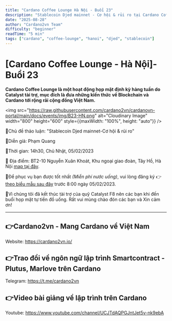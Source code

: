 ```yaml
---
title: "Cardano Coffee Lounge Hà Nội - Buổi 23"
description: "Stablecoin Djed mainnet - Cơ hội & rủi ro tại Cardano Coffee Lounge Hà Nội"
date: "2025-08-28"
author: "Cardano2vn Team"
difficulty: "beginner"
readTime: "5 min"
tags: ["cardano", "coffee-lounge", "hanoi", "djed", "stablecoin"]
---
```


# [Cardano Coffee Lounge - Hà Nội]-Buổi 23

**Cardano Coffee Lounge là một hoạt động họp mặt định kỳ hàng tuần do Catalyst tài trợ, mục đích là đưa những kiến thức về Blockchain và Cardano tới rộng rãi cộng đồng Việt Nam.**

<img src="https://raw.githubusercontent.com/cardano2vn/cardanovn-portal/main/docs/events/img/B23-HN.png" alt="Cloudinary Image" width="800" height="600" style={{maxWidth: "100%", height: "auto"}} />

📣Chủ đề thảo luận: "Stablecoin Djed mainnet-Cơ hội & rủi ro"

📣Diễn giả: Phạm Quang

📣Thời gian: 14h30, Chủ Nhật, 05/02/2023

📣 Địa điểm:  BT2-10 Nguyễn Xuân Khoát, Khu ngoại giao đoàn, Tây Hồ, Hà Nội [map tại đây](https://maps.app.goo.gl/6QRmmYxo4XzCQ3aZ7).

📣Để phục vụ bạn được tốt nhất *(Miễn phí nước uống)*, vui lòng đăng ký 👉  [theo biểu mẫu sau đây](https://forms.gle/efnSWqbFaH6R7m7f6) trước 8:00 ngày 05/02/2023.

📣Vì chúng tôi đã kết thúc tài trợ của quỹ Catalyst F8 nên các bạn khi đến buổi họp mặt tự tiền đồ uống. Rất vui mùng chào đón các bạn và Xin cảm ơn!

---

## 👉Cardano2vn - Mang Cardano về Việt Nam 
Website: https://cardano2vn.io/ 

## 👉Trao đổi về ngôn ngữ lập trình Smartcontract - Plutus, Marlove trên Cardano
Telegram: https://t.me/cardano2vn 

## 👉Video bài giảng về lập trình trên Cardano
Youtube: https://www.youtube.com/channel/UCJTdAQPGJntJet5v-nk9ebA 
